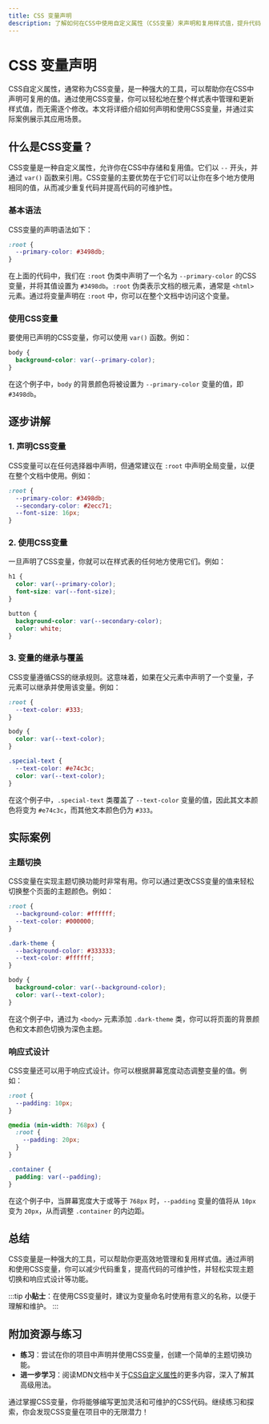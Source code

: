 ```yaml
---
title: CSS 变量声明
description: 了解如何在CSS中使用自定义属性（CSS变量）来声明和复用样式值，提升代码的可维护性和灵活性。
---
```


# CSS 变量声明

CSS自定义属性，通常称为CSS变量，是一种强大的工具，可以帮助你在CSS中声明可复用的值。通过使用CSS变量，你可以轻松地在整个样式表中管理和更新样式值，而无需逐个修改。本文将详细介绍如何声明和使用CSS变量，并通过实际案例展示其应用场景。

## 什么是CSS变量？

CSS变量是一种自定义属性，允许你在CSS中存储和复用值。它们以 `--` 开头，并通过 `var()` 函数来引用。CSS变量的主要优势在于它们可以让你在多个地方使用相同的值，从而减少重复代码并提高代码的可维护性。

### 基本语法

CSS变量的声明语法如下：

```css
:root {
  --primary-color: #3498db;
}
```

在上面的代码中，我们在 `:root` 伪类中声明了一个名为 `--primary-color` 的CSS变量，并将其值设置为 `#3498db`。`:root` 伪类表示文档的根元素，通常是 `<html>` 元素。通过将变量声明在 `:root` 中，你可以在整个文档中访问这个变量。

### 使用CSS变量

要使用已声明的CSS变量，你可以使用 `var()` 函数。例如：

```css
body {
  background-color: var(--primary-color);
}
```

在这个例子中，`body` 的背景颜色将被设置为 `--primary-color` 变量的值，即 `#3498db`。

## 逐步讲解

### 1. 声明CSS变量

CSS变量可以在任何选择器中声明，但通常建议在 `:root` 中声明全局变量，以便在整个文档中使用。例如：

```css
:root {
  --primary-color: #3498db;
  --secondary-color: #2ecc71;
  --font-size: 16px;
}
```

### 2. 使用CSS变量

一旦声明了CSS变量，你就可以在样式表的任何地方使用它们。例如：

```css
h1 {
  color: var(--primary-color);
  font-size: var(--font-size);
}

button {
  background-color: var(--secondary-color);
  color: white;
}
```

### 3. 变量的继承与覆盖

CSS变量遵循CSS的继承规则。这意味着，如果在父元素中声明了一个变量，子元素可以继承并使用该变量。例如：

```css
:root {
  --text-color: #333;
}

body {
  color: var(--text-color);
}

.special-text {
  --text-color: #e74c3c;
  color: var(--text-color);
}
```

在这个例子中，`.special-text` 类覆盖了 `--text-color` 变量的值，因此其文本颜色将变为 `#e74c3c`，而其他文本颜色仍为 `#333`。

## 实际案例

### 主题切换

CSS变量在实现主题切换功能时非常有用。你可以通过更改CSS变量的值来轻松切换整个页面的主题颜色。例如：

```css
:root {
  --background-color: #ffffff;
  --text-color: #000000;
}

.dark-theme {
  --background-color: #333333;
  --text-color: #ffffff;
}

body {
  background-color: var(--background-color);
  color: var(--text-color);
}
```

在这个例子中，通过为 `<body>` 元素添加 `.dark-theme` 类，你可以将页面的背景颜色和文本颜色切换为深色主题。

### 响应式设计

CSS变量还可以用于响应式设计。你可以根据屏幕宽度动态调整变量的值。例如：

```css
:root {
  --padding: 10px;
}

@media (min-width: 768px) {
  :root {
    --padding: 20px;
  }
}

.container {
  padding: var(--padding);
}
```

在这个例子中，当屏幕宽度大于或等于 `768px` 时，`--padding` 变量的值将从 `10px` 变为 `20px`，从而调整 `.container` 的内边距。

## 总结

CSS变量是一种强大的工具，可以帮助你更高效地管理和复用样式值。通过声明和使用CSS变量，你可以减少代码重复，提高代码的可维护性，并轻松实现主题切换和响应式设计等功能。

:::tip
**小贴士**：在使用CSS变量时，建议为变量命名时使用有意义的名称，以便于理解和维护。
:::

## 附加资源与练习

- **练习**：尝试在你的项目中声明并使用CSS变量，创建一个简单的主题切换功能。
- **进一步学习**：阅读MDN文档中关于[CSS自定义属性](https://developer.mozilla.org/zh-CN/docs/Web/CSS/Using_CSS_custom_properties)的更多内容，深入了解其高级用法。

通过掌握CSS变量，你将能够编写更加灵活和可维护的CSS代码。继续练习和探索，你会发现CSS变量在项目中的无限潜力！